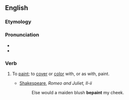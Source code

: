 ==English==

===Etymology===
{{prefix|en|be|paint}}

===Pronunciation===
* {{audio|en|en-us-bepaint.ogg|Audio (US)}}
* {{rhymes|en|eɪnt}}

===Verb===
{{en-verb}}

# {{lb|en|transitive}} To [[paint]]; to [[cover]] or [[color]] with, or as with, paint.
#* [[w:Shakespeare|Shakespeare]], ''Romeo and Juliet, II-ii''
#*: Else would a maiden blush '''bepaint''' my cheek.